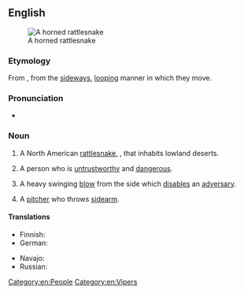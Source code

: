 ==English==
{{wikipedia}}
[[File:Crotalus cerastes mesquite springs CA-2.jpg|thumb|A horned rattlesnake]]

===Etymology===
From {{compound|en|side|winder|t2=one who winds or wends, traveller}}, from the [[sideways]], [[looping]] manner in which they move.

===Pronunciation===
* {{audio|En-au-sidewinder.ogg|Audio (AU)|lang=en}}

===Noun===
{{en-noun}}

# A North American [[rattlesnake]], {{taxlink|Crotalus cerastes|species|noshow=1}}, that inhabits lowland deserts.
# {{lb|en|slang}} A person who is [[untrustworthy]] and [[dangerous]].
# {{lb|en|slang|dated}} A heavy swinging [[blow]] from the side which [[disable]]s an [[adversary]].
# {{lb|en|baseball|colloquial}} A [[pitcher]] who throws [[sidearm]].

====Translations====
{{trans-top|Snake ''Crotalus cerastes''}}
* Finnish: {{t|fi|sarvikalkkarokäärme}}
* German: {{t|de|Seitenwinder-Klapperschlange|f}}
{{trans-mid}}
* Navajo: {{t|nv|tłʼiish bichóhí}}
* Russian: {{t|ru|рога́тая грему́чая змея́|f}}
{{trans-bottom}}

[[Category:en:People]]
[[Category:en:Vipers]]
